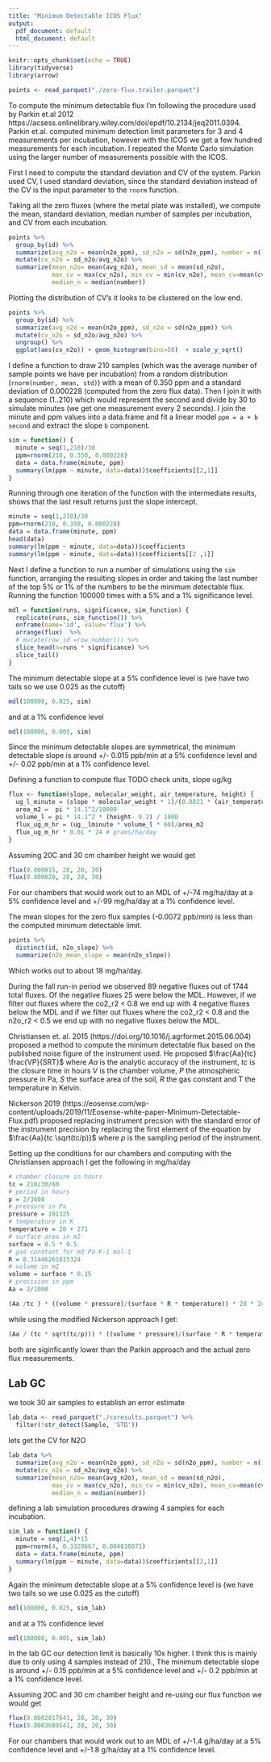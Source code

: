 ```yaml
---
title: "Minimum Detectable ICOS Flux"
output:
  pdf_document: default
  html_document: default
---
```


```r
knitr::opts_chunk$set(echo = TRUE)
library(tidyverse)
library(arrow)

points <- read_parquet("./zero-flux.trailer.parquet")
```

To compute the minimum detectable flux I'm following the procedure used by Parkin et.al 2012 https://acsess.onlinelibrary.wiley.com/doi/epdf/10.2134/jeq2011.0394. Parkin et.al. computed minimum detection limit parameters for 3 and 4 measurements per incubation, however with the ICOS we get a few hundred measurements for each incubation. I repeated the Monte Carlo simulation using the larger number of measurements possible with the ICOS.

First I need to compute the standard deviation and CV of the system. Parkin used CV, I used standard deviation, since the standard deviation instead of the CV is the input parameter to the `rnorm` function.

Taking all the zero fluxes (where the metal plate was installed), we compute the mean, standard deviation, median number of samples per incubation, and CV from each incubation.

```r
points %>%
  group_by(id) %>%
  summarize(avg_n2o = mean(n2o_ppm), sd_n2o = sd(n2o_ppm), number = n()) %>%
  mutate(cv_n2o = sd_n2o/avg_n2o) %>%
  summarize(mean_n2o= mean(avg_n2o), mean_sd = mean(sd_n2o), 
            max_cv = max(cv_n2o), min_cv = min(cv_n2o), mean_cv=mean(cv_n2o), 
            median_n = median(number))
```

Plotting the distribution of CV's it looks to be clustered on the low end.

```r
points %>%
  group_by(id) %>%
  summarize(avg_n2o = mean(n2o_ppm), sd_n2o = sd(n2o_ppm)) %>%
  mutate(cv_n2o = sd_n2o/avg_n2o) %>%
  ungroup() %>%
  ggplot(aes(cv_n2o)) + geom_histogram(bins=50)  + scale_y_sqrt()
```



I define a function to draw 210 samples (which was the average number of sample points we have per incubation) from a random distribution (`rnorm(number, mean, std)`) with a mean of 0.350 ppm and a standard deviation of 0.000228  (computed from the zero flux data). Then I join it with a sequence (1..210) which would represent the second and divide by 30 to simulate minutes (we get one measurement every 2 seconds). I join the minute and ppm values into a data.frame and fit a linear model `ppm = a + b second` and extract the slope `b` component.

```r
sim = function() {
  minute = seq(1,210)/30
  ppm=rnorm(210, 0.350, 0.000228)
  data = data.frame(minute, ppm)
  summary(lm(ppm ~ minute, data=data))$coefficients[[2,1]]
}
```

Running through one iteration of the function with the intermediate results, shows that the last result returns just the slope intercept.
```r
minute = seq(1,210)/30
ppm=rnorm(210, 0.350, 0.000228)
data = data.frame(minute, ppm)
head(data)
summary(lm(ppm ~ minute, data=data))$coefficients
summary(lm(ppm ~ minute, data=data))$coefficients[[2 ,1]]
```

Next I define a function to run a number of simulations using the `sim` function, arranging the resulting slopes in order and taking the last number of the top 5% or 1% of the numbers to be the minimum detectable flux. Running the function 100000 times with a 5% and a 1% significance level. 

```r
mdl = function(runs, significance, sim_function) {
  replicate(runs, sim_function()) %>%
  enframe(name='id', value='flux') %>%
  arrange(flux)  %>%
  # mutate(row_id =row_number()) %>%
  slice_head(n=runs * significance) %>%
  slice_tail()
}
```
The minimum detectable slope at a 5% confidence level is (we have two tails so we use 0.025 as the cutoff)
```r
mdl(100000, 0.025, sim)
```
and at a 1% confidence level
```r
mdl(100000, 0.005, sim)
```
Since the minimum detectable slopes are symmetrical, the minimum detectable slope is around +/- 0.015 
ppb/min at a 5% confidence level and +/- 0.02 ppb/min at a 1% confidence level. 

Defining a function to compute flux TODO  check units, slope ug/kg 
```r
flux <- function(slope, molecular_weight, air_temperature, height) {
  ug_l_minute = (slope * molecular_weight * 1)/(0.0821 * (air_temperature + 273.15))
  area_m2 =  pi * 14.1^2/10000
  volume_l = pi * 14.1^2 * (height- 0.2) / 1000
  flux_ug_m_hr = (ug__lminute * volume_l * 60)/area_m2
  flux_ug_m_hr * 0.01 * 24 # grams/ha/day
}
```

Assuming 20C and 30 cm chamber height we would get
```r
flux(0.000015, 28, 20, 30)
flux(0.000020, 28, 20, 30)
```

For our chambers that would work out to an MDL of +/-74 mg/ha/day at a 5% confidence level and +/-99 mg/ha/day at a 1% confidence level.

The mean slopes for the zero flux samples (-0.0072 ppb/min) is less than the computed minimum detectable limit. 
```r
points %>%
  distinct(id, n2o_slope) %>%
  summarize(n2o_mean_slope = mean(n2o_slope))
```
Which works out to about 18 mg/ha/day.

During the fall run-in period we observed 89 negative fluxes out of 1744 total fluxes. Of the negative fluxes  25 were below the MDL. However, if we filter out fluxes where the co2_r2 < 0.8 we end up with 4 negative fluxes below the MDL and if we filter out fluxes where the co2_r2 < 0.8 and the n2o_r2 < 0.5 we end up with no negative fluxes below the MDL.

Christiansen et. al. 2015 (https://doi.org/10.1016/j.agrformet.2015.06.004) proposed a method to compute the minimum detectable flux based on the published noise figure of the instrument used. He proposed $\frac{Aa}{tc}  \frac{VP}{SRT}$ where $Aa$ is the analytic accuracy of the instrument, $tc$ is the closure time in hours $V$ is the chamber volume, $P$ the atmospheric pressure in Pa, $S$ the surface area of the soil, $R$ the gas constant and T the temperature in Kelvin.

Nickerson 2019 (https://eosense.com/wp-content/uploads/2019/11/Eosense-white-paper-Minimum-Detectable-Flux.pdf) proposed replacing instrument precsion with the standard error of the instrument precision by replacing the first element of the equation by  $\frac{Aa}{tc \sqrt(tc/p)}$ where $p$ is the sampling period of the instrument.

Setting up the conditions for our chambers and computing with the Christiansen approach I get the following in mg/ha/day
```r
# chamber closure in hours
tc = 210/30/60
# period in hours
p = 2/3600
# pressure in Pa
pressure = 101325
# temperature in K
temperature = 20 + 271
# surface area in m2
surface = 0.5 * 0.5
# gas constant for m3 Pa K-1 mol-1
R = 8.31446261815324
# volume in m2
volume = surface * 0.15
# precision in ppm
Aa = 2/1000 

(Aa /tc ) * ((volume * pressure)/(surface * R * temperature)) * 28 * 24 / 10000 * 1000
```

while using the modified Nickerson approach I get:
```r
(Aa / (tc * sqrt(tc/p))) * ((volume * pressure)/(surface * R * temperature)) * 28 * 24 / 10000 * 1000
```

both are siginficantly lower than the Parkin approach and the actual zero flux measurements.

## Lab GC

we took 30 air samples to establish an error estimate
```r
lab_data <- read_parquet("./cvresults.parquet") %>%
  filter(!str_detect(Sample, 'STD'))
```

lets get the CV for N2O

```r
lab_data %>%
  summarize(avg_n2o = mean(n2o_ppm), sd_n2o = sd(n2o_ppm), number = n()) %>%
  mutate(cv_n2o = sd_n2o/avg_n2o) %>%
  summarize(mean_n2o= mean(avg_n2o), mean_sd = mean(sd_n2o), 
            max_cv = max(cv_n2o), min_cv = min(cv_n2o), mean_cv=mean(cv_n2o), 
            median_n = median(number))
```

defining a lab simulation procedures drawing 4 samples for each incubation.
```r
sim_lab = function() {
  minute = seq(1,4)*15
  ppm=rnorm(4, 0.3329667, 0.004810071)
  data = data.frame(minute, ppm)
  summary(lm(ppm ~ minute, data=data))$coefficients[[2,1]]
}
```

Again the minimum detectable slope at a 5% confidence level is (we have two tails so we use 0.025 as the cutoff)
```r
mdl(100000, 0.025, sim_lab)
```

and at a 1% confidence level
```r
mdl(100000, 0.005, sim_lab)
```

In the lab GC our detection limit is basically 10x higher. I think this is mainly due to only using 4 samples instead of 210., The minimum detectable slope is around +/- 0.15 ppb/min at a 5% confidence level and +/- 0.2 ppb/min at a 1% confidence level.

Assuming 20C and 30 cm chamber height and re-using our flux function we would get
```r
flux(0.0002817641, 28, 20, 30)
flux(0.0003689541, 28, 20, 30)
```

For our chambers that would work out to an MDL of +/-1.4 g/ha/day at a 5% confidence level and +/-1.8 g/ha/day at a 1% confidence level.
